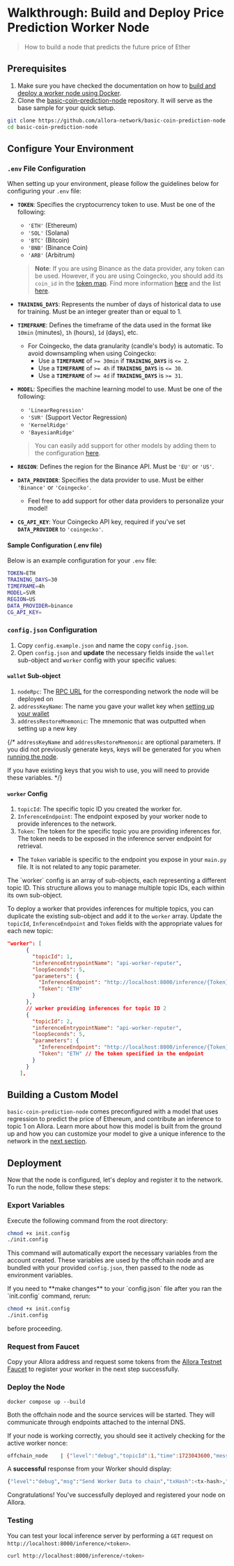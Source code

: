 
# Walkthrough: Build and Deploy Price Prediction Worker Node

> How to build a node that predicts the future price of Ether

## Prerequisites 

1. Make sure you have checked the documentation on how to [build and deploy a worker node using Docker](/devs/workers/deploy-worker/using-docker).
2. Clone the [basic-coin-prediction-node](https://github.com/allora-network/basic-coin-prediction-node) repository. It will serve as the base sample for your quick setup.

```bash
git clone https://github.com/allora-network/basic-coin-prediction-node
cd basic-coin-prediction-node
```

## Configure Your Environment

### `.env` File Configuration

When setting up your environment, please follow the guidelines below for configuring your `.env` file:

- **`TOKEN`**: Specifies the cryptocurrency token to use. Must be one of the following:
  - `'ETH'` (Ethereum)
  - `'SOL'` (Solana)
  - `'BTC'` (Bitcoin)
  - `'BNB'` (Binance Coin)
  - `'ARB'` (Arbitrum)
  
  > **Note**: If you are using Binance as the data provider, any token can be used. However, if you are using Coingecko, you should add its `coin_id` in the [token map](https://github.com/allora-network/basic-coin-prediction-node/blob/70cf49d0a2317769d883ae882c146efbb915f5c0/updater.py#L107). Find more information [here](https://docs.coingecko.com/reference/simple-price) and the list [here](https://docs.google.com/spreadsheets/d/1wTTuxXt8n9q7C4NDXqQpI3wpKu1_5bGVmP9Xz0XGSyU/edit?gid=0#gid=0).

- **`TRAINING_DAYS`**: Represents the number of days of historical data to use for training. Must be an integer greater than or equal to 1.

- **`TIMEFRAME`**: Defines the timeframe of the data used in the format like `10min` (minutes), `1h` (hours), `1d` (days), etc.
  
  - For Coingecko, the data granularity (candle's body) is automatic. To avoid downsampling when using Coingecko:
    - Use a **`TIMEFRAME`** of `>= 30min` if **`TRAINING_DAYS`** is `<= 2`.
    - Use a **`TIMEFRAME`** of `>= 4h` if **`TRAINING_DAYS`** is `<= 30`.
    - Use a **`TIMEFRAME`** of `>= 4d` if **`TRAINING_DAYS`** is `>= 31`.

- **`MODEL`**: Specifies the machine learning model to use. Must be one of the following:
  - `'LinearRegression'`
  - `'SVR'` (Support Vector Regression)
  - `'KernelRidge'`
  - `'BayesianRidge'`
  
  > You can easily add support for other models by adding them to the configuration [here](#).

- **`REGION`**: Defines the region for the Binance API. Must be `'EU'` or `'US'`.

- **`DATA_PROVIDER`**: Specifies the data provider to use. Must be either `'Binance'` or `'Coingecko'`.
  
  - Feel free to add support for other data providers to personalize your model!

- **`CG_API_KEY`**: Your Coingecko API key, required if you've set **`DATA_PROVIDER`** to `'coingecko'`.

#### Sample Configuration (.env file)

Below is an example configuration for your `.env` file:

```bash
TOKEN=ETH
TRAINING_DAYS=30
TIMEFRAME=4h
MODEL=SVR
REGION=US
DATA_PROVIDER=binance
CG_API_KEY=
```

### `config.json` Configuration

1. Copy `config.example.json` and name the copy `config.json`.
2. Open `config.json` and **update** the necessary fields inside the `wallet` sub-object and `worker` config with your specific values:

#### `wallet` Sub-object

1. `nodeRpc`: The [RPC URL](/devs/get-started/setup-wallet#rpc-url-and-chain-id) for the corresponding network the node will be deployed on
2. `addressKeyName`: The name you gave your wallet key when [setting up your wallet](/devs/get-started/setup-wallet)
3. `addressRestoreMnemonic`: The mnemonic that was outputted when setting up a new key

{/* <Callout type="info">
`addressKeyName` and `addressRestoreMnemonic` are optional parameters. If you did not previously generate keys, keys will be generated for you when [running the node](/devs/workers/deploy-worker/using-docker#generate-keys-and-export-variables).

If you have existing keys that you wish to use, you will need to provide these variables.
</Callout> */}

#### `worker` Config

1. `topicId`: The specific topic ID you created the worker for. 
2. `InferenceEndpoint`: The endpoint exposed by your worker node to provide inferences to the network.
3. `Token`: The token for the specific topic you are providing inferences for. The token needs to be exposed in the inference server endpoint for retrieval.
  - The `Token` variable is specific to the endpoint you expose in your `main.py` file. It is not related to any topic parameter.

<Callout type="warning">
The `worker` config is an array of sub-objects, each representing a different topic ID. This structure allows you to manage multiple topic IDs, each within its own sub-object.

To deploy a worker that provides inferences for multiple topics, you can duplicate the existing sub-object and add it to the `worker` array. Update the `topicId`, `InferenceEndpoint` and `Token` fields with the appropriate values for each new topic:
```json
"worker": [
      {
        "topicId": 1,
        "inferenceEntrypointName": "api-worker-reputer",
        "loopSeconds": 5,
        "parameters": {
          "InferenceEndpoint": "http://localhost:8000/inference/{Token}",
          "Token": "ETH"
        }
      },
      // worker providing inferences for topic ID 2
      {
        "topicId": 2, 
        "inferenceEntrypointName": "api-worker-reputer",
        "loopSeconds": 5,
        "parameters": {
          "InferenceEndpoint": "http://localhost:8000/inference/{Token}", // the specific endpoint providing inferences
          "Token": "ETH" // The token specified in the endpoint
        }
      }
    ],
```
</Callout>

## Building a Custom Model

`basic-coin-prediction-node` comes preconfigured with a model that uses regression to predict the price of Ethereum, and contribute an inference to topic 1 on Allora. Learn more about how this model is built from the ground up and how you can customize your model to give a unique inference to the network in the [next section](/devs/workers/walkthroughs/walkthrough-price-prediction-worker/modelpy).

## Deployment

Now that the node is configured, let's deploy and register it to the network. To run the node, follow these steps:

### Export Variables

Execute the following command from the root directory:

```sh
chmod +x init.config
./init.config 
```

This command will automatically export the necessary variables from the account created. These variables are used by the offchain node and are bundled with your provided `config.json`, then passed to the node as environment variables.

<Callout>
If you need to **make changes** to your `config.json` file after you ran the `init.config` command, rerun:

```sh
chmod +x init.config
./init.config 
```

before proceeding.

</Callout>

### Request from Faucet

Copy your Allora address and request some tokens from the [Allora Testnet Faucet](https://faucet.testnet.allora.network/) to register your worker in the next step successfully.

### Deploy the Node

```
docker compose up --build
```

Both the offchain node and the source services will be started. They will communicate through endpoints attached to the internal DNS.

If your node is working correctly, you should see it actively checking for the active worker nonce:

```bash
offchain_node    | {"level":"debug","topicId":1,"time":1723043600,"message":"Checking for latest open worker nonce on topic"}
```

A **successful** response from your Worker should display:

```bash
{"level":"debug","msg":"Send Worker Data to chain","txHash":<tx-hash>,"time":<timestamp>,"message":"Success"}
```

Congratulations! You've successfully deployed and registered your node on Allora.

### Testing

You can test your local inference server by performing a `GET` request on `http://localhost:8000/inference/<token>`.

```bash
curl http://localhost:8000/inference/<token>
```

